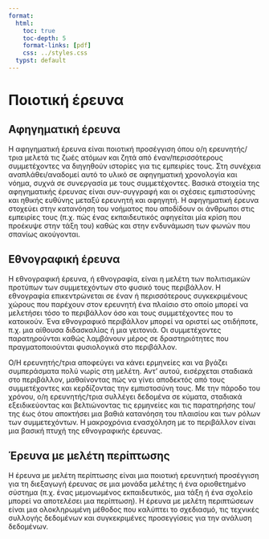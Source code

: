 ```yaml
---
format:
  html:
    toc: true
    toc-depth: 5
    format-links: [pdf]
    css: ../styles.css
  typst: default
---
```


```{=typst}
#set text(font: "Noto Serif", lang: "el") // ensures bold + Greek shaping
    #let tbox(title, body) = rect(fill: luma(240), stroke: 1pt + gray, radius: 6pt, inset: 10pt)[
    #text(weight: "bold")[#title]
    #v(5pt)
    #body
  ]
```

# Ποιοτική έρευνα

## Αφηγηματική έρευνα

Η αφηγηματική έρευνα είναι ποιοτική προσέγγιση όπου ο/η ερευνητής/τρια μελετά
τις ζωές ατόμων και ζητά από έναν/περισσότερους συμμετέχοντες να διηγηθούν
ιστορίες για τις εμπειρίες τους. Στη συνέχεια αναπλάθει/αναδομεί αυτό το υλικό
σε αφηγηματική χρονολογία και νόημα, συχνά σε συνεργασία με τους
συμμετέχοντες. Βασικά στοιχεία της αφηγηματικής έρευνας είναι συν-συγγραφή και
οι σχέσεις εμπιστοσύνης και ηθικής ευθύνης μεταξύ ερευνητή και αφηγητή.  Η
αφηγηματική έρευνα στοχεύει στην κατανόηση του νοήματος που αποδίδουν οι
άνθρωποι στις εμπειρίες τους (π.χ. πώς ένας εκπαιδευτικός αφηγείται μία κρίση
που προέκυψε στην τάξη του) καθώς και στην ενδυνάμωση των φωνών που σπανίως
ακούγονται.

## Εθνογραφική έρευνα

Η εθνογραφική έρευνα, ή εθνογραφία, είναι η μελέτη των πολιτισμικών προτύπων των
συμμετεχόντων στο φυσικό τους περιβάλλον. Η εθνογραφία επικεντρώνεται σε έναν ή
περισσότερους συγκεκριμένους χώρους που παρέχουν στον ερευνητή ένα πλαίσιο στο
οποίο μπορεί να μελετήσει τόσο το περιβάλλον όσο και τους συμμετέχοντες που το
κατοικούν. Ένα εθνογραφικό περιβάλλον μπορεί να οριστεί ως οτιδήποτε, π.χ. μια
αίθουσα διδασκαλίας ή μια γειτονιά. Οι συμμετέχοντες
παρατηρούνται καθώς λαμβάνουν μέρος σε δραστηριότητες που πραγματοποιούνται
φυσιολογικά στο περιβάλλον.

Ο/Η ερευνητής/τρια αποφεύγει να κάνει ερμηνείες και να βγάζει συμπεράσματα πολύ
νωρίς στη μελέτη. Αντ' αυτού, εισέρχεται σταδιακά στο περιβάλλον, μαθαίνοντας
πώς να γίνει αποδεκτός από τους συμμετέχοντες και κερδίζοντας την εμπιστοσύνη
τους. Με την πάροδο του χρόνου, ο/η ερευνητής/τρια συλλέγει δεδομένα σε κύματα,
σταδιακά εξειδικεύοντας και βελτιώνοντας τις ερμηνείες και τις παρατηρήσης
του/της έως ότου αποκτήσει μια βαθιά κατανόηση του πλαισίου και των ρόλων των
συμμετεχόντων. Η μακροχρόνια ενασχόληση με το περιβάλλον είναι μια βασική πτυχή
της εθνογραφικής έρευνας.

## Έρευνα με μελέτη περίπτωσης

Η έρευνα με μελέτη περίπτωσης είναι μια ποιοτική ερευνητική προσέγγιση για τη
διεξαγωγή έρευνας σε μια μονάδα μελέτης ή ένα οριοθετημένο σύστημα (π.χ. ένας
μεμονωμένος εκπαιδευτικός, μια τάξη ή ένα σχολείο μπορεί να αποτελέσει μια
περίπτωση). Η έρευνα με μελέτη περιπτώσεων είναι μια ολοκληρωμένη μέθοδος που
καλύπτει το σχεδιασμό, τις τεχνικές συλλογής δεδομένων και συγκεκριμένες
προσεγγίσεις για την ανάλυση δεδομένων.
